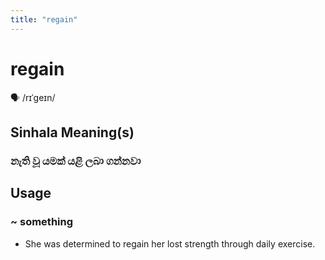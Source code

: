 ```yaml
---
title: "regain"
---
```


# regain

🗣️ /rɪˈɡeɪn/

## Sinhala Meaning(s)

### නැති වූ යමක් යළි ලබා ගන්නවා

## Usage

### ~ something

- She was determined to regain her lost strength through daily exercise.

